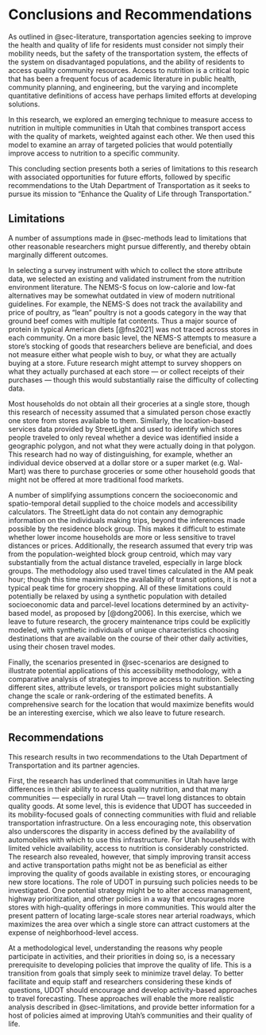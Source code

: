 # Conclusions and Recommendations {#sec-conclude}

As outlined in @sec-literature, transportation agencies seeking to improve the
health and quality of life for residents must consider not simply their mobility
needs, but the safety of the transportation system, the effects of the system on
disadvantaged populations, and the ability of residents to access quality
community resources. Access to nutrition is a critical topic that has been a
frequent focus of academic literature in public health, community planning, and
engineering, but the varying and incomplete quantitative definitions of access
have perhaps limited efforts at developing solutions.

In this research, we explored an emerging technique to measure access to
nutrition in multiple communities in Utah that combines transport access with
the quality of markets, weighted against each other. We then used this model to
examine an array of targeted policies that would potentially improve access to
nutrition to a specific community.

This concluding section presents both a series of limitations to this research
with associated opportunities for future efforts, followed by specific
recommendations to the Utah Department of Transportation as it seeks to pursue
its mission to "Enhance the Quality of Life through Transportation."

## Limitations {#sec-limitations}

A number of assumptions made in @sec-methods lead to limitations that other
reasonable researchers might pursue differently, and thereby obtain marginally
different outcomes.

In selecting a survey instrument with which to collect the store attribute data,
we selected an existing and validated instrument from the nutrition environment
literature. The NEMS-S focus on low-calorie and low-fat alternatives may be
somewhat outdated in view of modern nutritional guidelines. For example, the
NEMS-S does not track the availability and price of poultry, as "lean" poultry
is not a goods category in the way that ground beef comes with multiple fat
contents. Thus a major source of protein in typical American diets [@fns2021]
was not traced across stores in each community. On a more basic level, the
NEMS-S attempts to measure a store's stocking of goods that researchers believe
are beneficial, and does not measure either what people wish to buy, or what
they are actually buying at a store. Future research might attempt to survey
shoppers on what they actually purchased at each store --- or collect receipts
of their purchases --- though this would substantially raise the difficulty of
collecting data.

Most households do not obtain all their groceries at a single store, though this
research of necessity assumed that a simulated person chose exactly one store
from stores available to them. Similarly, the location-based services data
provided by StreetLight and used to identify which stores people traveled to
only reveal whether a device was identified inside a geographic polygon, and not
what they were actually doing in that polygon. This research had no way of
distinguishing, for example, whether an individual device observed at a dollar
store or a super market (e.g. Wal-Mart) was there to purchase groceries or some
other household goods that might not be offered at more traditional food
markets.

A number of simplifying assumptions concern the socioeconomic and
spatio-temporal detail supplied to the choice models and accessibility
calculators. The StreetLight data do not contain any demographic information on
the individuals making trips, beyond the inferences made possible by the
residence block group. This makes it difficult to estimate whether lower income
households are more or less sensitive to travel distances or prices.
Additionally, the research assumed that every trip was from the
population-weighted block group centroid, which may vary substantially from the
actual distance traveled, especially in large block groups. The methodology also
used travel times calculated in the AM peak hour; though this time maximizes the
availability of transit options, it is not a typical peak time for grocery
shopping. All of these limitations could potentially be relaxed by using a
synthetic population with detailed socioeconomic data and parcel-level locations
determined by an activity-based model, as proposed by [@dong2006]. In this
exercise, which we leave to future research, the grocery maintenance trips could
be explicitly modeled, with synthetic individuals of unique characteristics
choosing destinations that are available on the course of their other daily
activities, using their chosen travel modes.

Finally, the scenarios presented in @sec-scenarios are designed to illustrate
potential applications of this accessibility methodology, with a comparative
analysis of strategies to improve access to nutrition. Selecting different
sites, attribute levels, or transport policies might substantially change the
scale or rank-ordering of the estimated benefits. A comprehensive search for the
location that would maximize benefits would be an interesting exercise, which we
also leave to future research.

## Recommendations {#sec-recommend}

This research results in two recommendations to the Utah Department of
Transportation and its partner agencies.

First, the research has underlined that communities in Utah have large
differences in their ability to access quality nutrition, and that many
communities --- especially in rural Utah --- travel long distances to obtain
quality goods. At some level, this is evidence that UDOT has succeeded in its
mobility-focused goals of connecting communities with fluid and reliable
transportation infrastructure. On a less encouraging note, this observation also
underscores the disparity in access defined by the availability of automobiles
with which to use this infrastructure. For Utah households with limited vehicle
availability, access to nutrition is considerably constricted. The research also
revealed, however, that simply improving transit access and active
transportation paths might not be as beneficial as either improving the quality
of goods available in existing stores, or encouraging new store locations. The
role of UDOT in pursuing such policies needs to be investigated. One potential
strategy might be to alter access management, highway prioritization, and other
policies in a way that encourages more stores with high-quality offerings in
more communities. This would alter the present pattern of locating large-scale
stores near arterial roadways, which maximizes the area over which a single
store can attract customers at the expense of neighborhood-level access.

At a methodological level, understanding the reasons why people participate in
activities, and their priorities in doing so, is a necessary prerequisite to
developing policies that improve the quality of life. This is a transition from
goals that simply seek to minimize travel delay. To better facilitate and equip
staff and researchers considering these kinds of questions, UDOT should
encourage and develop activity-based approaches to travel forecasting. These
approaches will enable the more realistic analysis described in
@sec-limitations, and provide better information for a host of policies aimed at
improving Utah's communities and their quality of life.
